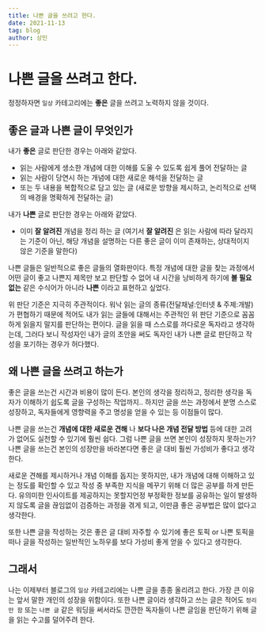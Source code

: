 ```yaml
---
title: 나쁜 글을 쓰려고 한다.
date: 2021-11-13
tag: blog
author: 상민
---
```


# 나쁜 글을 쓰려고 한다.

정정하자면 `일상` 카테고리에는 **좋은** 글을 쓰려고 노력하지 않을 것이다.

## 좋은 글과 나쁜 글이 무엇인가

내가 **좋은** 글로 판단한 경우는 아래와 같았다.
- 읽는 사람에게 생소한 개념에 대한 이해를 도울 수 있도록 쉽게 풀어 전달하는 글
- 읽는 사람이 당연시 하는 개념에 대한 새로운 해석을 전달하는 글
- 또는 두 내용을 복합적으로 담고 있는 글 (새로운 방향을 제시하고, 논리적으로 선택의 배경을 명확하게 전달하는 글)

내가 **나쁜** 글로 판단한 경우는 아래와 같았다.
- 이미 __잘 알려진__ 개념을 정리 하는 글 (여기서 __잘 알려진__ 은 읽는 사람에 따라 달라지는 기준이 아닌, 해당 개념을 설명하는 다른 좋은 글이 이미 존재하는, 상대적이지 않은 기준을 말한다)

나쁜 글들은 일반적으로 좋은 글들의 열화판이다. 특정 개념에 대한 글을 찾는 과정에서 어떤 글이 좋고 나쁜지 제목만 보고 판단할 수 없어 내 시간을 낭비하게 하기에 **볼 필요없는** 같은 수식어가 아니라 **나쁜** 이라고 표현하고 싶었다.

위 판단 기준은 지극히 주관적이다. 워낙 읽는 글의 종류(전달채널:인터넷 & 주제:개발)가 편협하기 때문에 적어도 내가 읽는 글들에 대해서는 주관적인 위 판단 기준으로 꼼꼼하게 읽을지 말지를 판단하는 편이다. 글을 읽을 때 스스로를 까다로운 독자라고 생각하는데, 그러다 보니 작성자인 내가 글의 초안을 써도 독자인 내가 나쁜 글로 판단하고 작성을 포기하는 경우가 허다했다.

## 왜 나쁜 글을 쓰려고 하는가

좋은 글을 쓰는건 시간과 비용이 많이 든다. 본인의 생각을 정리하고, 정리한 생각을 독자가 이해하기 쉽도록 글을 구성하는 작업까지..
하지만 글을 쓰는 과정에서 분명 스스로 성장하고, 독자들에게 영향력을 주고 명성을 얻을 수 있는 등 이점들이 많다.

나쁜 글을 쓰는건 **개념에 대한 새로운 견해** 나 **보다 나은 개념 전달 방법** 등에 대한 고려가 없어도 실천할 수 있기에 훨씬 쉽다. 그럼 나쁜 글을 쓰면 본인이 성장하지 못하는가? 나쁜 글을 쓰는건 본인의 성장만을 바라본다면 좋은 글 대비 훨씬 가성비가 좋다고 생각한다. 

새로운 견해를 제시하거나 개념 이해를 돕지는 못하지만, 내가 개념에 대해 이해하고 있는 정도를 확인할 수 있고 작성 중 부족한 지식을 메꾸기 위해 더 많은 공부를 하게 만든다. 유의미한 인사이트를 제공하지는 못할지언정 부정확한 정보를 공유하는 일이 발생하지 않도록 글을 끊임없이 검증하는 과정을 겪게 되고, 이만큼 좋은 공부법은 많이 없다고 생각한다.

또한 나쁜 글을 작성하는 것은 좋은 글 대비 자주할 수 있기에 좋은 토픽 or 나쁜 토픽을 떠나 글을 작성하는 일반적인 노하우를 보다 가성비 좋게 얻을 수 있다고 생각한다.

## 그래서

나는 이제부터 블로그의 `일상` 카테고리에는 나쁜 글을 종종 올리려고 한다. 가장 큰 이유는 앞서 말한 개인의 성장을 위함이다.
또한 나쁜 글이라 생각하고 쓰는 글은 적어도 `정리만 함` 또는 `나쁜 글` 같은 워딩을 써서라도 깐깐한 독자들이 나쁜 글임을 판단하기 위해 글을 읽는 수고를 덜어주려 한다.
